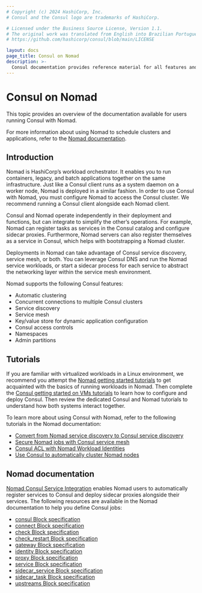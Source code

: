 ```yaml
---
# Copyright (c) 2024 HashiCorp, Inc.
# Consul and the Consul logo are trademarks of HashiCorp.

# Licensed under the Business Source License, Version 1.1.
# The original work was translated from English into Brazilian Portuguese.
# https://github.com/hashicorp/consul/blob/main/LICENSE

layout: docs
page_title: Consul on Nomad
description: >-
  Consul documentation provides reference material for all features and options available in Consul.
---
```


# Consul on Nomad

This topic provides an overview of the documentation available for users running Consul with Nomad.

For more information about using Nomad to schedule clusters and applications, refer to the [Nomad documentation](/nomad/docs).

## Introduction

Nomad is HashiCorp’s workload orchestrator. It enables you to run containers, legacy, and batch applications together on the same infrastructure. Just like a Consul client runs as a system daemon on a worker node, Nomad is deployed in a similar fashion. In order to use Consul with Nomad, you must configure Nomad to access the Consul cluster. We recommend running a Consul client alongside each Nomad client.

Consul and Nomad operate independently in their deployment and functions, but can integrate to simplify the other’s operations. For example, Nomad can register tasks as services in the Consul catalog and configure sidecar proxies. Furthermore, Nomad servers can also register themselves as a service in Consul, which helps with bootstrapping a Nomad cluster.

Deployments in Nomad can take advantage of Consul service discovery, service mesh, or both. You can leverage Consul DNS and run the Nomad service workloads, or start a sidecar process for each service to abstract the networking layer within the service mesh environment.

Nomad supports the following Consul features:

- Automatic clustering
- Concurrent connections to multiple Consul clusters
- Service discovery
- Service mesh
- Key/value store for dynamic application configuration
- Consul access controls
- Namespaces
- Admin partitions

## Tutorials

If you are familiar with virtualized workloads in a Linux environment, we recommend you attempt the [Nomad getting started tutorials](/nomad/tutorials/get-started) to get acquainted with the basics of running workloads in Nomad. Then complete the [Consul getting started on VMs tutorials](/consul/tutorials/get-started-vms) to learn how to configure and deploy Consul. Then review the dedicated Consul and Nomad tutorials to understand how both systems interact together.

To learn more about using Consul with Nomad, refer to the following tutorials in the Nomad documentation:

- [Convert from Nomad service discovery to Consul service discovery](/nomad/tutorials/service-discovery/service-discovery-consul-conversion)
- [Secure Nomad jobs with Consul service mesh](/nomad/tutorials/integrate-consul/consul-service-mesh)
- [Consul ACL with Nomad Workload Identities](/nomad/tutorials/integrate-consul/consul-acl)
- [Use Consul to automatically cluster Nomad nodes](/nomad/tutorials/manage-clusters/clustering#use-consul-to-automatically-cluster-nodes)

## Nomad documentation

[Nomad Consul Service Integration](/nomad/docs/integrations/consul/service-mesh) enables Nomad users to automatically register services to Consul and deploy sidecar proxies alongside their services. The following resources are available in the Nomad documentation to help you define Consul jobs:

- [consul Block specification](/nomad/docs/job-specification/consul)
- [connect Block specification](/nomad/docs/job-specification/connect)
- [check Block specification](/nomad/docs/job-specification/check)
- [check_restart Block specification](/nomad/docs/job-specification/check_restart)
- [gateway Block specification](/nomad/docs/job-specification/gateway)
- [identity Block specification](/nomad/docs/job-specification/identity)
- [proxy Block specification](/nomad/docs/job-specification/proxy)
- [service Block specification](/nomad/docs/job-specification/service)
- [sidecar_service Block specification](/nomad/docs/job-specification/sidecar_service)
- [sidecar_task Block specification](/nomad/docs/job-specification/sidecar_task)
- [upstreams Block specification](/nomad/docs/job-specification/upstreams)
